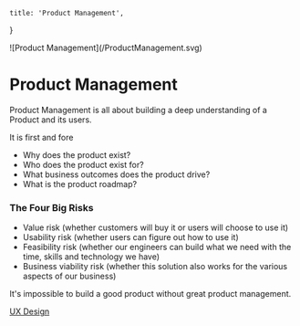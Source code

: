 
    title: 'Product Management',
}

<div className='max-w-lg'>
    ![Product Management](/ProductManagement.svg)
</div>

# Product Management

Product Management is all about building a deep understanding of a Product and its users. 

It is first and fore

- Why does the product exist?
- Who does the product exist for?
- What business outcomes does the product drive?
- What is the product roadmap?

### The Four Big Risks

- Value risk (whether customers will buy it or users will choose to use it)
- Usability risk (whether users can figure out how to use it)
- Feasibility risk (whether our engineers can build what we need with the time, skills and technology we have)
- Business viability risk (whether this solution also works for the various aspects of our business)



It's impossible to build a good product without great product management.


[UX Design](/services/ux-design)


